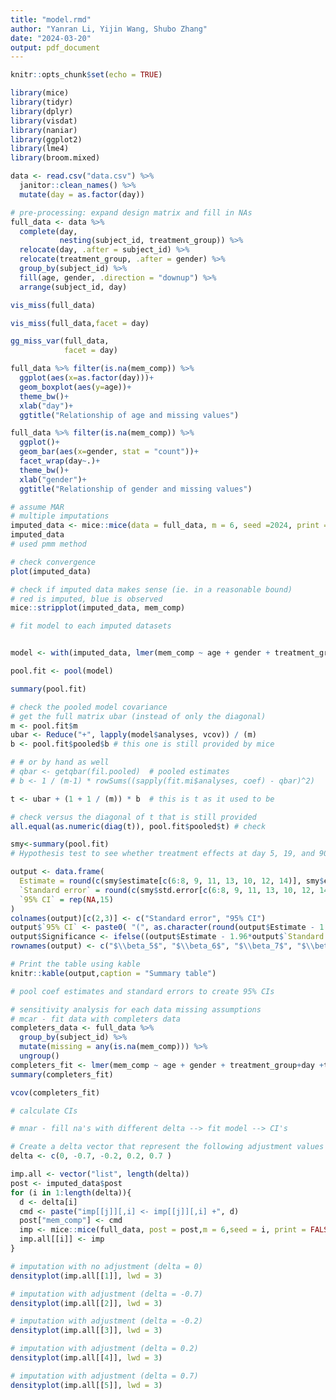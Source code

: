```yaml
---
title: "model.rmd"
author: "Yanran Li, Yijin Wang, Shubo Zhang"
date: "2024-03-20"
output: pdf_document
---
```


```r
knitr::opts_chunk$set(echo = TRUE)
```

```r
library(mice)
library(tidyr)
library(dplyr)
library(visdat)
library(naniar)
library(ggplot2)
library(lme4)
library(broom.mixed)
```

```r
data <- read.csv("data.csv") %>%
  janitor::clean_names() %>%
  mutate(day = as.factor(day))
```

```r
# pre-processing: expand design matrix and fill in NAs
full_data <- data %>%
  complete(day,
           nesting(subject_id, treatment_group)) %>%
  relocate(day, .after = subject_id) %>%
  relocate(treatment_group, .after = gender) %>%
  group_by(subject_id) %>% 
  fill(age, gender, .direction = "downup") %>%
  arrange(subject_id, day)
```

```r
vis_miss(full_data)
```


```r
vis_miss(full_data,facet = day)

gg_miss_var(full_data,
            facet = day)
```

```r
full_data %>% filter(is.na(mem_comp)) %>%
  ggplot(aes(x=as.factor(day)))+
  geom_boxplot(aes(y=age))+
  theme_bw()+
  xlab("day")+
  ggtitle("Relationship of age and missing values")
```


```r
full_data %>% filter(is.na(mem_comp)) %>%
  ggplot()+
  geom_bar(aes(x=gender, stat = "count"))+
  facet_wrap(day~.)+
  theme_bw()+
  xlab("gender")+
  ggtitle("Relationship of gender and missing values")
```


```r
# assume MAR
# multiple imputations 
imputed_data <- mice::mice(data = full_data, m = 6, seed =2024, print = FALSE)
imputed_data
# used pmm method
```
```r
# check convergence
plot(imputed_data)
```
```r
# check if imputed data makes sense (ie. in a reasonable bound)
# red is imputed, blue is observed
mice::stripplot(imputed_data, mem_comp)
```


```r
# fit model to each imputed datasets


model <- with(imputed_data, lmer(mem_comp ~ age + gender + treatment_group+day  + +treatment_group:day + (1|subject_id)))

pool.fit <- pool(model)

summary(pool.fit)

# check the pooled model covariance
# get the full matrix ubar (instead of only the diagonal)
m <- pool.fit$m
ubar <- Reduce("+", lapply(model$analyses, vcov)) / (m)
b <- pool.fit$pooled$b # this one is still provided by mice

# # or by hand as well
# qbar <- getqbar(fil.pooled)  # pooled estimates  
# b <- 1 / (m-1) * rowSums((sapply(fit.mi$analyses, coef) - qbar)^2)

t <- ubar + (1 + 1 / (m)) * b  # this is t as it used to be

# check versus the diagonal of t that is still provided
all.equal(as.numeric(diag(t)), pool.fit$pooled$t) # check

```

```r

smy<-summary(pool.fit)
# Hypothesis test to see whether treatment effects at day 5, 19, and 90 are significant

output <- data.frame(
  Estimate = round(c(smy$estimate[c(6:8, 9, 11, 13, 10, 12, 14)], smy$estimate[6]+smy$estimate[9], smy$estimate[7]+smy$estimate[11], smy$estimate[8]+smy$estimate[13], smy$estimate[6]+smy$estimate[10], smy$estimate[7]+smy$estimate[12], smy$estimate[8]+smy$estimate[14]),3),
  `Standard error` = round(c(smy$std.error[c(6:8, 9, 11, 13, 10, 12, 14)], sqrt((t[6,6]) + (t[9,9]) + 2*t[6,9]), sqrt((t[7,7]) + (t[11,11]) + 2*t[7,11]), sqrt((t[8,8]) + (t[13,13]) + 2*t[8,13]), sqrt((t[6,6]) + (t[10,10]) + 2*t[6,10]), sqrt((t[7,7]) + (t[12,12]) + 2*t[7,12]), sqrt((t[8,8]) + (t[14,14]) + 2*t[8,14])),3),
  `95% CI` = rep(NA,15)
)
colnames(output)[c(2,3)] <- c("Standard error", "95% CI")
output$`95% CI` <- paste0( "(", as.character(round(output$Estimate - 1.96*output$`Standard error`, 3)), ",", as.character(round(output$Estimate + 1.96*output$`Standard error`, 3)), ")")
output$Significance <- ifelse((output$Estimate - 1.96*output$`Standard error`) * (output$Estimate + 1.96*output$`Standard error`)<0, "FALSE", "TRUE")
rownames(output) <- c("$\\beta_5$", "$\\beta_6$", "$\\beta_7$", "$\\beta_8$", "$\\beta_9$", "$\\beta_{10}$", "$\\beta_{11}$", "$\\beta_{12}$", "$\\beta_{13}$", "$\\beta_5+\\beta_8$", "$\\beta_6+\\beta_9$", "$\\beta_7+\\beta_{10}$", "$\\beta_5+\\beta_{11}$", "$\\beta_6+\\beta_{12}$","$\\beta_7+\\beta_{13}$")

# Print the table using kable
knitr::kable(output,caption = "Summary table")

```


```r
# pool coef estimates and standard errors to create 95% CIs

```

```r
# sensitivity analysis for each data missing assumptions
# mcar - fit data with completers data
completers_data <- full_data %>%
  group_by(subject_id) %>%
  mutate(missing = any(is.na(mem_comp))) %>%
  ungroup()
completers_fit <- lmer(mem_comp ~ age + gender + treatment_group+day +treatment_group:day + (1|subject_id), data = completers_data %>% filter(missing == FALSE))
summary(completers_fit)
```

```r
vcov(completers_fit)
```

```r
# calculate CIs
```


```r
# mnar - fill na's with different delta --> fit model --> CI's

# Create a delta vector that represent the following adjustment values for mmHg: 0 for MAR, and -0.7, -0.2, 0.2, and 0.7 for MNAR.
delta <- c(0, -0.7, -0.2, 0.2, 0.7 )

imp.all <- vector("list", length(delta))
post <- imputed_data$post
for (i in 1:length(delta)){
  d <- delta[i]
  cmd <- paste("imp[[j]][,i] <- imp[[j]][,i] +", d)
  post["mem_comp"] <- cmd
  imp <- mice::mice(full_data, post = post,m = 6,seed = i, print = FALSE)
  imp.all[[i]] <- imp
}
```

```r
# imputation with no adjustment (delta = 0)
densityplot(imp.all[[1]], lwd = 3)
```

```r
# imputation with adjustment (delta = -0.7)
densityplot(imp.all[[2]], lwd = 3)
```
```r
# imputation with adjustment (delta = -0.2)
densityplot(imp.all[[3]], lwd = 3)
```


```r
# imputation with adjustment (delta = 0.2)
densityplot(imp.all[[4]], lwd = 3)
```
```r
# imputation with adjustment (delta = 0.7)
densityplot(imp.all[[5]], lwd = 3)
```





